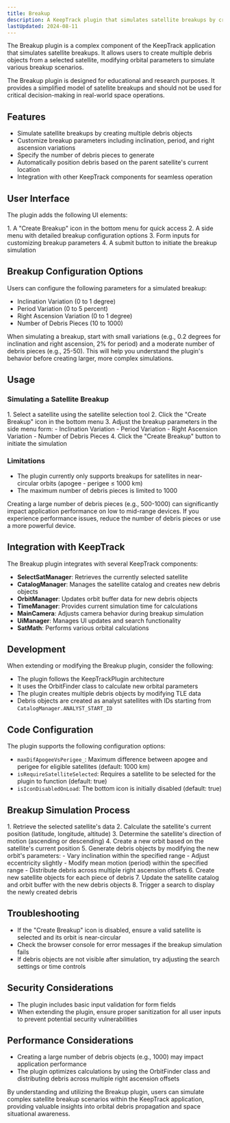 ```yaml
---
title: Breakup
description: A KeepTrack plugin that simulates satellite breakups by creating multiple debris objects.
lastUpdated: 2024-08-11
---
```



The Breakup plugin is a complex component of the KeepTrack application that simulates satellite breakups. It allows users to create multiple debris objects from a selected satellite, modifying orbital parameters to simulate various breakup scenarios.

<Aside type="danger">
  The Breakup plugin is designed for educational and research purposes. It provides a simplified model of satellite breakups and should not be used for critical decision-making in real-world space operations.
</Aside>

## Features

- Simulate satellite breakups by creating multiple debris objects
- Customize breakup parameters including inclination, period, and right ascension variations
- Specify the number of debris pieces to generate
- Automatically position debris based on the parent satellite's current location
- Integration with other KeepTrack components for seamless operation

## User Interface

The plugin adds the following UI elements:

<Steps>
1. A "Create Breakup" icon in the bottom menu for quick access
2. A side menu with detailed breakup configuration options
3. Form inputs for customizing breakup parameters
4. A submit button to initiate the breakup simulation
</Steps>

## Breakup Configuration Options

Users can configure the following parameters for a simulated breakup:

- Inclination Variation (0 to 1 degree)
- Period Variation (0 to 5 percent)
- Right Ascension Variation (0 to 1 degree)
- Number of Debris Pieces (10 to 1000)

<Aside type="tip">
  When simulating a breakup, start with small variations (e.g., 0.2 degrees for inclination and right ascension, 2% for period) and a moderate number of debris pieces (e.g., 25-50). This will help you understand the plugin's behavior before creating larger, more complex simulations.
</Aside>

## Usage

### Simulating a Satellite Breakup

<Steps>
1. Select a satellite using the satellite selection tool
2. Click the "Create Breakup" icon in the bottom menu
3. Adjust the breakup parameters in the side menu form:
   - Inclination Variation
   - Period Variation
   - Right Ascension Variation
   - Number of Debris Pieces
4. Click the "Create Breakup" button to initiate the simulation
</Steps>

### Limitations

- The plugin currently only supports breakups for satellites in near-circular orbits (apogee - perigee ≤ 1000 km)
- The maximum number of debris pieces is limited to 1000

<Aside type="caution">
  Creating a large number of debris pieces (e.g., 500-1000) can significantly impact application performance on low to mid-range devices. If you experience performance issues, reduce the number of debris pieces or use a more powerful device.
</Aside>

## Integration with KeepTrack

The Breakup plugin integrates with several KeepTrack components:

- **SelectSatManager**: Retrieves the currently selected satellite
- **CatalogManager**: Manages the satellite catalog and creates new debris objects
- **OrbitManager**: Updates orbit buffer data for new debris objects
- **TimeManager**: Provides current simulation time for calculations
- **MainCamera**: Adjusts camera behavior during breakup simulation
- **UiManager**: Manages UI updates and search functionality
- **SatMath**: Performs various orbital calculations

## Development

When extending or modifying the Breakup plugin, consider the following:

- The plugin follows the KeepTrackPlugin architecture
- It uses the OrbitFinder class to calculate new orbital parameters
- The plugin creates multiple debris objects by modifying TLE data
- Debris objects are created as analyst satellites with IDs starting from `CatalogManager.ANALYST_START_ID`

## Code Configuration

The plugin supports the following configuration options:

- `maxDifApogeeVsPerigee_`: Maximum difference between apogee and perigee for eligible satellites (default: 1000 km)
- `isRequireSatelliteSelected`: Requires a satellite to be selected for the plugin to function (default: true)
- `isIconDisabledOnLoad`: The bottom icon is initially disabled (default: true)

## Breakup Simulation Process

<Steps>
1. Retrieve the selected satellite's data
2. Calculate the satellite's current position (latitude, longitude, altitude)
3. Determine the satellite's direction of motion (ascending or descending)
4. Create a new orbit based on the satellite's current position
5. Generate debris objects by modifying the new orbit's parameters:
   - Vary inclination within the specified range
   - Adjust eccentricity slightly
   - Modify mean motion (period) within the specified range
   - Distribute debris across multiple right ascension offsets
6. Create new satellite objects for each piece of debris
7. Update the satellite catalog and orbit buffer with the new debris objects
8. Trigger a search to display the newly created debris
</Steps>

## Troubleshooting

- If the "Create Breakup" icon is disabled, ensure a valid satellite is selected and its orbit is near-circular
- Check the browser console for error messages if the breakup simulation fails
- If debris objects are not visible after simulation, try adjusting the search settings or time controls

## Security Considerations

- The plugin includes basic input validation for form fields
- When extending the plugin, ensure proper sanitization for all user inputs to prevent potential security vulnerabilities

## Performance Considerations

- Creating a large number of debris objects (e.g., 1000) may impact application performance
- The plugin optimizes calculations by using the OrbitFinder class and distributing debris across multiple right ascension offsets

By understanding and utilizing the Breakup plugin, users can simulate complex satellite breakup scenarios within the KeepTrack application, providing valuable insights into orbital debris propagation and space situational awareness.